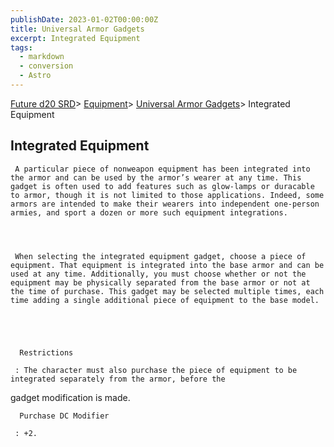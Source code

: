 ```yaml
---
publishDate: 2023-01-02T00:00:00Z
title: Universal Armor Gadgets
excerpt: Integrated Equipment
tags:
  - markdown
  - conversion
  - Astro
---
```









[Future d20 SRD](/#futureD20)> [Equipment](future-d20-srd-equipment-index)> [Universal Armor Gadgets](future-d20-srd-equipment-gadgets-universal-armor-index)> Integrated Equipment
    





## Integrated Equipment
    



     A particular piece of nonweapon equipment has been integrated into the armor and can be used by the armor’s wearer at any time. This gadget is often used to add features such as glow-lamps or duracable to armor, though it is not limited to those applications. Indeed, some armors are intended to make their wearers into independent one-person armies, and sport a dozen or more such equipment integrations.
    



     When selecting the integrated equipment gadget, choose a piece of equipment. That equipment is integrated into the base armor and can be used at any time. Additionally, you must choose whether or not the equipment may be physically separated from the base armor or not at the time of purchase. This gadget may be selected multiple times, each time adding a single additional piece of equipment to the base model.
    




      Restrictions
     
     : The character must also purchase the piece of equipment to be integrated separately from the armor, before the
gadget modification is made.
     

      Purchase DC Modifier
     
     : +2.
    




